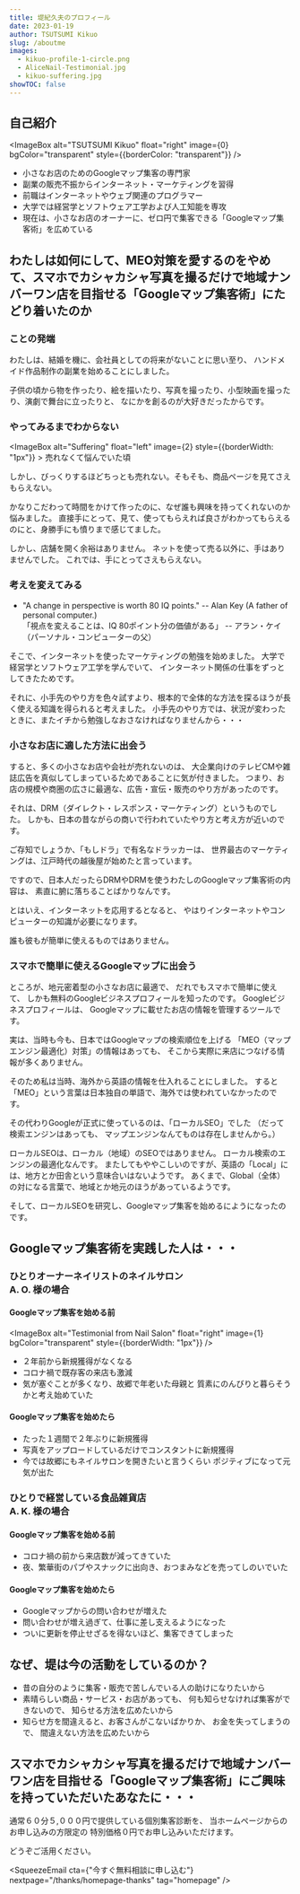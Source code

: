 ```yaml
---
title: 堤紀久夫のプロフィール
date: 2023-01-19
author: TSUTSUMI Kikuo
slug: /aboutme
images: 
  - kikuo-profile-1-circle.png
  - AliceNail-Testimonial.jpg
  - kikuo-suffering.jpg
showTOC: false
---
```

## 自己紹介

<ImageBox alt="TSUTSUMI Kikuo" float="right" 
       image={0} bgColor="transparent"
       style={{borderColor: "transparent"}} />

- 小さなお店のためのGoogleマップ集客の専門家
- 副業の販売不振からインターネット・マーケティングを習得
- 前職はインターネットやウェブ関連のプログラマー
- 大学では経営学とソフトウェア工学および人工知能を専攻
- 現在は、小さなお店のオーナーに、ゼロ円で集客できる「Googleマップ集客術」を広めている

<clear />

## わたしは如何にして、MEO対策を愛するのをやめて、スマホでカシャカシャ写真を撮るだけで地域ナンバーワン店を目指せる「Googleマップ集客術」にたどり着いたのか

### ことの発端

わたしは、結婚を機に、会社員としての将来がないことに思い至り、
ハンドメイド作品制作の副業を始めることにしました。

子供の頃から物を作ったり、絵を描いたり、写真を撮ったり、小型映画を撮ったり、演劇で舞台に立ったりと、
なにかを創るのが大好きだったからです。

### やってみるまでわからない

<ImageBox alt="Suffering" float="left" image={2}
	  style={{borderWidth: "1px"}} >
<footnote>売れなくて悩んでいた頃</footnote>
</ImageBox>

しかし、びっくりするほどちっとも売れない。そもそも、商品ページを見てさえもらえない。

かなりこだわって時間をかけて作ったのに、なぜ誰も興味を持ってくれないのか悩みました。
直接手にとって、見て、使ってもらえれば良さがわかってもらえるのにと、身勝手にも憤りまで感じてました。

しかし、店舗を開く余裕はありません。
ネットを使って売る以外に、手はありませんでした。
これでは、手にとってさえもらえない。

<clear />

### 考えを変えてみる
- "A change in perspective is worth 80 IQ points." -- Alan Key (A father of personal computer.)<br/>
  「視点を変えることは、IQ 80ポイント分の価値がある」 -- アラン・ケイ（パーソナル・コンピューターの父）

そこで、インターネットを使ったマーケティングの勉強を始めました。
大学で経営学とソフトウェア工学を学んでいて、
インターネット関係の仕事をずっとしてきたためです。

それに、小手先のやり方を色々試すより、根本的で全体的な方法を探るほうが長く使える知識を得られると考えました。
小手先のやり方では、状況が変わったときに、またイチから勉強しなおさなければなりませんから・・・

### 小さなお店に適した方法に出会う

すると、多くの小さなお店や会社が売れないのは、
大企業向けのテレビCMや雑誌広告を真似してしまっているためであることに気が付きました。
つまり、お店の規模や商圏の広さに最適な、広告・宣伝・販売のやり方があったのです。

それは、DRM（ダイレクト・レスポンス・マーケティング）というものでした。
しかも、日本の昔ながらの商いで行われていたやり方と考え方が近いのです。

ご存知でしょうか、「もしドラ」で有名なドラッカーは、
世界最古のマーケティングは、江戸時代の越後屋が始めたと言っています。

ですので、日本人だったらDRMやDRMを使うわたしのGoogleマップ集客術の内容は、
素直に腑に落ちることばかりなんです。

とはいえ、インターネットを応用するとなると、
やはりインターネットやコンピューターの知識が必要になります。

誰も彼もが簡単に使えるものではありません。

### スマホで簡単に使えるGoogleマップに出会う

ところが、地元密着型の小さなお店に最適で、
だれでもスマホで簡単に使えて、
しかも無料のGoogleビジネスプロフィールを知ったのです。
Googleビジネスプロフィールは、
Googleマップに載せたお店の情報を管理するツールです。

実は、当時も今も、日本ではGoogleマップの検索順位を上げる
「MEO（マップエンジン最適化）対策」の情報はあっても、
そこから実際に来店につなげる情報が多くありません。

そのため私は当時、海外から英語の情報を仕入れることにしました。
すると「MEO」という言葉は日本独自の単語で、海外では使われていなかったのです。

その代わりGoogleが正式に使っているのは、「ローカルSEO」でした
（だって検索エンジンはあっても、
マップエンジンなんてものは存在しませんから。）

ローカルSEOは、ローカル（地域）のSEOではありません。
ローカル検索のエンジンの最適化なんです。
またしてもややこしいのですが、英語の「Local」には、地方とか田舎という意味合いはないようです。
あくまで、Global（全体）の対になる言葉で、地域とか地元のほうがあっているようです。

そして、ローカルSEOを研究し、Googleマップ集客を始めるにようになったのです。

## Googleマップ集客術を実践した人は・・・

### ひとりオーナーネイリストのネイルサロン<br/> A. O. 様の場合

#### Googleマップ集客を始める前

<ImageBox alt="Testimonial from Nail Salon" float="right" 
       image={1} bgColor="transparent"
       style={{borderWidth: "1px"}} />

* ２年前から新規獲得がなくなる
* コロナ禍で既存客の来店も激減
* 気が塞ぐことが多くなり、故郷で年老いた母親と
  質素にのんびりと暮らそうかと考え始めていた

#### Googleマップ集客を始めたら

* たった１週間で２年ぶりに新規獲得
* 写真をアップロードしているだけでコンスタントに新規獲得
* 今では故郷にもネイルサロンを開きたいと言うくらい
  ポジティブになって元気が出た

### ひとりで経営している食品雑貨店<br/> A. K. 様の場合

#### Googleマップ集客を始める前

* コロナ禍の前から来店数が減ってきていた
* 夜、繁華街のパブやスナックに出向き、おつまみなどを売ってしのいでいた

#### Googleマップ集客を始めたら

* Googleマップからの問い合わせが増えた
* 問い合わせが増え過ぎて、仕事に差し支えるようになった
* ついに更新を停止せざるを得ないほど、集客できてしまった

## なぜ、堤は今の活動をしているのか？

* 昔の自分のように集客・販売で苦しんでいる人の助けになりたいから
* 素晴らしい商品・サービス・お店があっても、
  何も知らせなければ集客ができないので、
  知らせる方法を広めたいから
* 知らせ方を間違えると、お客さんがこないばかりか、
  お金を失ってしまうので、
  間違えない方法を広めたいから

## スマホでカシャカシャ写真を撮るだけで地域ナンバーワン店を目指せる「Googleマップ集客術」にご興味を持っていただいたあなたに・・・

通常６０分５,０００円で提供している個別集客診断を、
当ホームページからのお申し込みの方限定の
特別価格０円でお申し込みいただけます。

どうぞご活用ください。

<SqueezeEmail cta={"今すぐ無料相談に申し込む"} 
          nextpage="/thanks/homepage-thanks"
          tag="homepage"
        />
